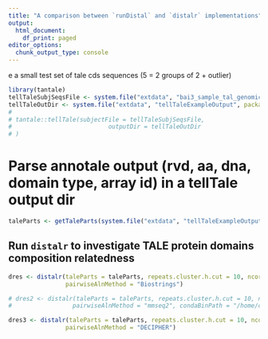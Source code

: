 ```yaml
---
title: "A comparison between `runDistal` and `distalr` implementations"
output:
  html_document:
    df_print: paged
editor_options:
  chunk_output_type: console
---
```


e a small test set of tale cds sequences (5 = 2 groups of 2 + outlier)

```r
library(tantale)
tellTaleSubjSeqsFile <- system.file("extdata", "bai3_sample_tal_genomic_regions.fasta", package = "tantale", mustWork = T)
tellTaleOutDir <- system.file("extdata", "tellTaleExampleOutput", package = "tantale", mustWork = T)
# 
# tantale::tellTale(subjectFile = tellTaleSubjSeqsFile,
#                           outputDir = tellTaleOutDir
# )
```

# Parse annotale output (rvd, aa, dna, domain type, array id) in a tellTale output dir

```r
taleParts <- getTaleParts(system.file("extdata", "tellTaleExampleOutput", package = "tantale", mustWork = T))
```


## Run `distalr` to investigate TALE protein domains composition relatedness

```r


dres <- distalr(taleParts = taleParts, repeats.cluster.h.cut = 10, ncores = 6,
                pairwiseAlnMethod = "Biostrings")

# dres2 <- distalr(taleParts = taleParts, repeats.cluster.h.cut = 10, ncores = 6,
#                 pairwiseAlnMethod = "mmseq2", condaBinPath = "/home/cunnac/bin/miniconda3/condabin/conda")

dres3 <- distalr(taleParts = taleParts, repeats.cluster.h.cut = 10, ncores = 6,
                pairwiseAlnMethod = "DECIPHER")

```


